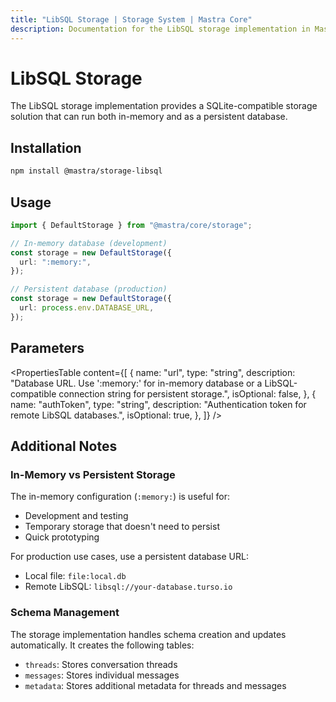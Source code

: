 ```yaml
---
title: "LibSQL Storage | Storage System | Mastra Core"
description: Documentation for the LibSQL storage implementation in Mastra.
---
```


# LibSQL Storage

The LibSQL storage implementation provides a SQLite-compatible storage solution that can run both in-memory and as a persistent database.

## Installation

```bash
npm install @mastra/storage-libsql
```

## Usage

```typescript copy showLineNumbers
import { DefaultStorage } from "@mastra/core/storage";

// In-memory database (development)
const storage = new DefaultStorage({
  url: ":memory:",
});

// Persistent database (production)
const storage = new DefaultStorage({
  url: process.env.DATABASE_URL,
});
```

## Parameters

<PropertiesTable
  content={[
    {
      name: "url",
      type: "string",
      description:
        "Database URL. Use ':memory:' for in-memory database or a LibSQL-compatible connection string for persistent storage.",
      isOptional: false,
    },
    {
      name: "authToken",
      type: "string",
      description: "Authentication token for remote LibSQL databases.",
      isOptional: true,
    },
  ]}
/>

## Additional Notes

### In-Memory vs Persistent Storage

The in-memory configuration (`:memory:`) is useful for:

- Development and testing
- Temporary storage that doesn't need to persist
- Quick prototyping

For production use cases, use a persistent database URL:

- Local file: `file:local.db`
- Remote LibSQL: `libsql://your-database.turso.io`

### Schema Management

The storage implementation handles schema creation and updates automatically. It creates the following tables:

- `threads`: Stores conversation threads
- `messages`: Stores individual messages
- `metadata`: Stores additional metadata for threads and messages
